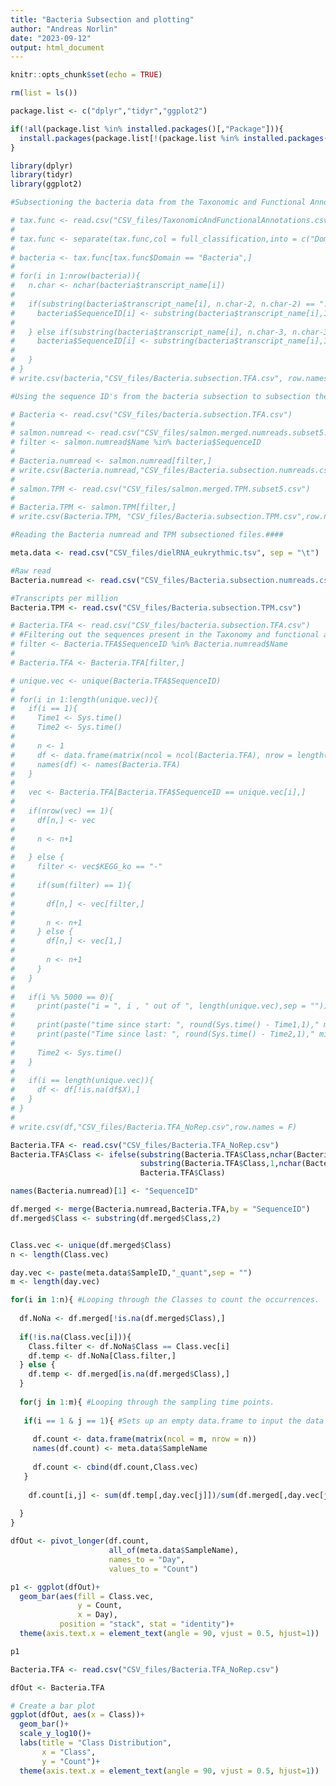 ```yaml
---
title: "Bacteria Subsection and plotting"
author: "Andreas Norlin"
date: "2023-09-12"
output: html_document
---
```


```r
knitr::opts_chunk$set(echo = TRUE)

rm(list = ls())

package.list <- c("dplyr","tidyr","ggplot2")

if(!all(package.list %in% installed.packages()[,"Package"])){
  install.packages(package.list[!(package.list %in% installed.packages()[,"Package"])])
}

library(dplyr)
library(tidyr)
library(ggplot2)

#Subsectioning the bacteria data from the Taxonomic and Functional Annotations file####

# tax.func <- read.csv("CSV_files/TaxonomicAndFunctionalAnnotations.csv", sep = "\t")
# 
# tax.func <- separate(tax.func,col = full_classification,into = c("Domain","Supergroup","Division","Class","Order","Family","Genus","Species"), sep = ";", remove = FALSE)
# 
# bacteria <- tax.func[tax.func$Domain == "Bacteria",]
# 
# for(i in 1:nrow(bacteria)){
#   n.char <- nchar(bacteria$transcript_name[i])
# 
#   if(substring(bacteria$transcript_name[i], n.char-2, n.char-2) == "."){
#     bacteria$SequenceID[i] <- substring(bacteria$transcript_name[i],1,n.char-3)
# 
#   } else if(substring(bacteria$transcript_name[i], n.char-3, n.char-3) == "."){
#     bacteria$SequenceID[i] <- substring(bacteria$transcript_name[i],1,n.char-4)
# 
#   }
# }
# write.csv(bacteria,"CSV_files/Bacteria.subsection.TFA.csv", row.names = F)

#Using the sequence ID's from the bacteria subsection to subsection the numreads and the TPM files####

# Bacteria <- read.csv("CSV_files/bacteria.subsection.TFA.csv")
# 
# salmon.numread <- read.csv("CSV_files/salmon.merged.numreads.subset5.csv")
# filter <- salmon.numread$Name %in% bacteria$SequenceID
# 
# Bacteria.numread <- salmon.numread[filter,]
# write.csv(Bacteria.numread,"CSV_files/Bacteria.subsection.numreads.csv",row.names = F)
# 
# salmon.TPM <- read.csv("CSV_files/salmon.merged.TPM.subset5.csv")
# 
# Bacteria.TPM <- salmon.TPM[filter,]
# write.csv(Bacteria.TPM, "CSV_files/Bacteria.subsection.TPM.csv",row.names = F)

#Reading the Bacteria numread and TPM subsectioned files.####

meta.data <- read.csv("CSV_files/dielRNA_eukrythmic.tsv", sep = "\t")

#Raw read
Bacteria.numread <- read.csv("CSV_files/Bacteria.subsection.numreads.csv")

#Transcripts per million
Bacteria.TPM <- read.csv("CSV_files/Bacteria.subsection.TPM.csv")

# Bacteria.TFA <- read.csv("CSV_files/bacteria.subsection.TFA.csv")
# #Filtering out the sequences present in the Taxonomy and functional annotations data, but not in the numread/TPM
# filter <- Bacteria.TFA$SequenceID %in% Bacteria.numread$Name
# 
# Bacteria.TFA <- Bacteria.TFA[filter,]
```

```r
# unique.vec <- unique(Bacteria.TFA$SequenceID)
# 
# for(i in 1:length(unique.vec)){
#   if(i == 1){
#     Time1 <- Sys.time()
#     Time2 <- Sys.time()
# 
#     n <- 1
#     df <- data.frame(matrix(ncol = ncol(Bacteria.TFA), nrow = length(unique.vec)))
#     names(df) <- names(Bacteria.TFA)
#   }
# 
#   vec <- Bacteria.TFA[Bacteria.TFA$SequenceID == unique.vec[i],]
# 
#   if(nrow(vec) == 1){
#     df[n,] <- vec
# 
#     n <- n+1
# 
#   } else {
#     filter <- vec$KEGG_ko == "-"
# 
#     if(sum(filter) == 1){
# 
#       df[n,] <- vec[filter,]
# 
#       n <- n+1
#     } else {
#       df[n,] <- vec[1,]
# 
#       n <- n+1
#     }
#   }
# 
#   if(i %% 5000 == 0){
#     print(paste("i = ", i , " out of ", length(unique.vec),sep = ""))
# 
#     print(paste("time since start: ", round(Sys.time() - Time1,1)," minutes", sep = ""))
#     print(paste("Time since last: ", round(Sys.time() - Time2,1)," minutes", sep = ""))
# 
#     Time2 <- Sys.time()
#   }
# 
#   if(i == length(unique.vec)){
#     df <- df[!is.na(df$X),]
#   }
# }
# 
# write.csv(df,"CSV_files/Bacteria.TFA_NoRep.csv",row.names = F)
```


```r
Bacteria.TFA <- read.csv("CSV_files/Bacteria.TFA_NoRep.csv")
Bacteria.TFA$Class <- ifelse(substring(Bacteria.TFA$Class,nchar(Bacteria.TFA$Class)-7) == " (Class)",
                             substring(Bacteria.TFA$Class,1,nchar(Bacteria.TFA$Class)-8),
                             Bacteria.TFA$Class)

names(Bacteria.numread)[1] <- "SequenceID"

df.merged <- merge(Bacteria.numread,Bacteria.TFA,by = "SequenceID")
df.merged$Class <- substring(df.merged$Class,2)


Class.vec <- unique(df.merged$Class)
n <- length(Class.vec)

day.vec <- paste(meta.data$SampleID,"_quant",sep = "")
m <- length(day.vec)

for(i in 1:n){ #Looping through the Classes to count the occurrences.
  
  df.NoNa <- df.merged[!is.na(df.merged$Class),]
  
  if(!is.na(Class.vec[i])){
    Class.filter <- df.NoNa$Class == Class.vec[i]
    df.temp <- df.NoNa[Class.filter,]
  } else {
    df.temp <- df.merged[is.na(df.merged$Class),]
  }
  
  for(j in 1:m){ #Looping through the sampling time points.
    
   if(i == 1 & j == 1){ #Sets up an empty data.frame to input the data
     
     df.count <- data.frame(matrix(ncol = m, nrow = n))
     names(df.count) <- meta.data$SampleName
     
     df.count <- cbind(df.count,Class.vec)
   }
    
    df.count[i,j] <- sum(df.temp[,day.vec[j]])/sum(df.merged[,day.vec[j]])
    
  }
}
```

```r
dfOut <- pivot_longer(df.count,
                      all_of(meta.data$SampleName),
                      names_to = "Day",
                      values_to = "Count")

p1 <- ggplot(dfOut)+
  geom_bar(aes(fill = Class.vec,
               y = Count,
               x = Day),
           position = "stack", stat = "identity")+
  theme(axis.text.x = element_text(angle = 90, vjust = 0.5, hjust=1))

p1
```


```r
Bacteria.TFA <- read.csv("CSV_files/Bacteria.TFA_NoRep.csv")

dfOut <- Bacteria.TFA

# Create a bar plot
ggplot(dfOut, aes(x = Class))+
  geom_bar()+
  scale_y_log10()+
  labs(title = "Class Distribution",
       x = "Class",
       y = "Count")+
  theme(axis.text.x = element_text(angle = 90, vjust = 0.5, hjust=1))


```


